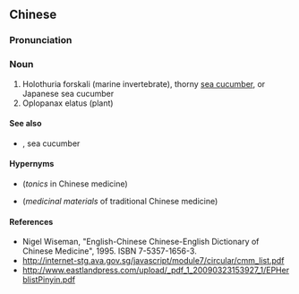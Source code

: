 ==Chinese==
{{zh-forms|s=刺参}}

===Pronunciation===
{{zh-pron
|m=cìshēn
|cat=n
}}

===Noun===
{{zh-noun}}

# Holothuria forskali (marine invertebrate), thorny [[sea cucumber]], or Japanese sea cucumber
# Oplopanax elatus (plant)

====See also====
* {{l|zh|海参}}, sea cucumber

====Hypernyms====
* {{l|zh|补益药}} (''tonics'' in Chinese medicine)
* {{l|zh|药材}} (''medicinal materials'' of traditional Chinese medicine)

====References====
* Nigel Wiseman, "English-Chinese Chinese-English Dictionary of Chinese Medicine", 1995. ISBN 7-5357-1656-3.
* http://internet-stg.ava.gov.sg/javascript/module7/circular/cmm_list.pdf
* http://www.eastlandpress.com/upload/_pdf_1_20090323153927_1/EPHerblistPinyin.pdf
